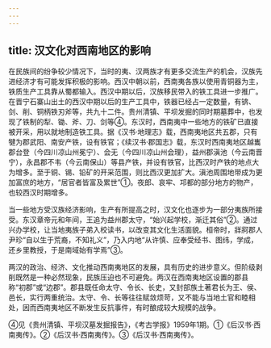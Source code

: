 ```yaml
---
---
---
```

title: 汉文化对西南地区的影响
---



在民族间的纷争较少情况下，当时的夷、汉两族才有更多交流生产的机会，汉族先进经济才有可能发挥积极的影响。西汉中朝以前，西南夷各族以使用青铜器为主，铁质生产工具靠从蜀都输入。西汉中期以后，汉族移民带入的铁工具进一步推广。在晋宁石寨山出土的西汉中期以后的生产工具中，铁器已经占一定数量，有锛、剑、削、铜柄铁刃斧等，共九十二件。贵州清镇、平坝发掘的同时期墓葬中，也发现了铁制的犁、锄、斧、刀、剑等④。东汉时，西南夷中一些地方的铁矿已直接被开采，用以就地制造铁工具。据《汉书·地理志》载，西南夷地区共五郡，只有犍为郡武阳、南安产铁，设有铁官；《续汉书·郡国志》载，东汉时西南夷地区越巂郡台登（今四川凉山州冕宁）、会无（今四川凉山州会理），益州郡滇池（今云南晋宁），永昌郡不韦（今云南保山）等县产铁，并设有铁官，比西汉时产铁的地点大为增多。至于铜、锡、铅矿的开采范围，则比西汉更加扩大。滇池周围地带成为更加富庶的地方，“居官者皆富及累世”①。夜郎、哀牢、邛都的部分地方的物产，也较西汉时期增多。

当一些地方受汉族经济影响，生产有所提高之时，汉文化也逐步为一部分夷族所接受。东汉章帝元和年间，王追为益州郡太守，“始兴起学校，渐迁其俗”②。通过兴办学校，让当地夷族子弟入校读书，以改变其文化生活面貌。桓帝时，牂牁郡人尹珍“自以生于荒裔，不知礼义”，乃入内地“从许慎、应奉受经书、图纬，学成，还乡里教授，于是南域始有学焉”③。

两汉的政治、经济、文化推动西南夷地区的发展，具有历史的进步意义。但阶级剥削既然是一种必然现象，民族压迫也不可避免。两汉在西南夷地区设置的郡县称“初郡”或“边郡”。郡县既任命太守、令长、长史，又封部族土著君长为王、侯、邑长，实行两重统治。太守、令、长等往往赋敛烦苛，又不能与当地土官和睦相处，因而西南夷地区不断发生反抗事件，有时酿成较大规模的战争。

④见《贵州清镇、平坝汉墓发掘报告》，《考古学报》1959年1期。①《后汉书·西南夷传》。②《后汉书·西南夷传》。③《后汉书·西南夷传》。